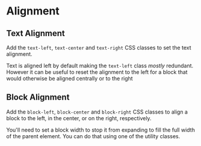 
# Alignment

## Text Alignment

Add the `text-left`, `text-center` and `text-right` CSS classes to set the
text alignment.

<Example
  html={TextAlign}
  caption="Text Alignment"
  expand
/>

Text is aligned left by default making the `text-left` class *mostly*
redundant.  However it can be useful to reset the alignment to the left for
a block that would otherwise be aligned centrally or to the right

<Example
  html={TextLeft}
  caption="Text Left"
  expand
/>

## Block Alignment

Add the `block-left`, `block-center` and `block-right` CSS classes to align a
block to the left, in the center, or on the right, respectively.

You'll need to set a block width to stop it from expanding to fill the full
width of the parent element.  You can do that using one of the <WidthLink/>
utility classes.

<Example
  html={BlockAlign}
  caption="Block Alignment"
  expand
/>
